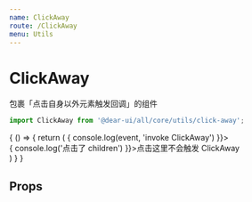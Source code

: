 ```yaml
---
name: ClickAway
route: /ClickAway
menu: Utils
---
```



# ClickAway

包裹「点击自身以外元素触发回调」的组件

```js
import ClickAway from '@dear-ui/all/core/utils/click-away';
```

<Playground>
  {
    () => {
      return (
        <ClickAway onClickAway={event => {
          console.log(event, 'invoke ClickAway')
        }}>
          <div onClick={e => {
            console.log('点击了 children')
          }}>点击这里不会触发 ClickAway</div>
        </ClickAway>
      )
    }
  }
</Playground>

## Props

<Props of={ClickAway} />
